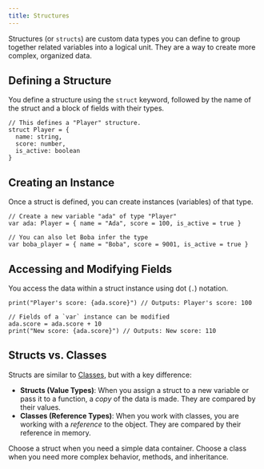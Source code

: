 ```yaml
---
title: Structures
---
```


Structures (or `structs`) are custom data types you can define to group together related variables into a logical unit. They are a way to create more complex, organized data.

## Defining a Structure

You define a structure using the `struct` keyword, followed by the name of the struct and a block of fields with their types.

```boba
// This defines a "Player" structure.
struct Player = {
  name: string,
  score: number,
  is_active: boolean
}
```

## Creating an Instance

Once a struct is defined, you can create instances (variables) of that type.

```boba
// Create a new variable "ada" of type "Player"
var ada: Player = { name = "Ada", score = 100, is_active = true }

// You can also let Boba infer the type
var boba_player = { name = "Boba", score = 9001, is_active = true }
```

## Accessing and Modifying Fields

You access the data within a struct instance using dot (`.`) notation.

```boba
print("Player's score: {ada.score}") // Outputs: Player's score: 100

// Fields of a `var` instance can be modified
ada.score = ada.score + 10
print("New score: {ada.score}") // Outputs: New score: 110
```

## Structs vs. Classes

Structs are similar to [Classes](./classes.mdx), but with a key difference:

-   **Structs (Value Types)**: When you assign a struct to a new variable or pass it to a function, a *copy* of the data is made. They are compared by their values.
-   **Classes (Reference Types)**: When you work with classes, you are working with a *reference* to the object. They are compared by their reference in memory.

Choose a struct when you need a simple data container. Choose a class when you need more complex behavior, methods, and inheritance. 